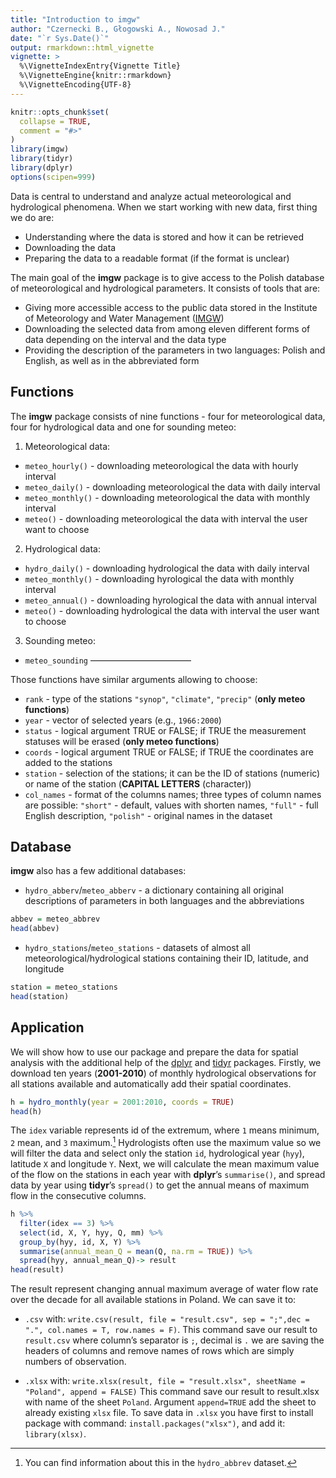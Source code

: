 ```yaml
---
title: "Introduction to imgw"
author: "Czernecki B., Głogowski A., Nowosad J."
date: "`r Sys.Date()`"
output: rmarkdown::html_vignette
vignette: >
  %\VignetteIndexEntry{Vignette Title}
  %\VignetteEngine{knitr::rmarkdown}
  %\VignetteEncoding{UTF-8}
---
```


```r
knitr::opts_chunk$set(
  collapse = TRUE,
  comment = "#>"
)
library(imgw)
library(tidyr)
library(dplyr)
options(scipen=999)
```

Data is central to understand and analyze actual meteorological and hydrological phenomena. 
When we start working with new data, first thing we do are:

- Understanding where the data is stored and how it can be retrieved
- Downloading the data
- Preparing the data to a readable format (if the format is unclear)

The main goal of the **imgw** package is to give access to the Polish database of meteorological and hydrological parameters.
It consists of tools that are:

- Giving more accessible access to the public data stored in the Institute of Meteorology and Water Management ([IMGW](https://dane.imgw.pl/))
- Downloading the selected data from among eleven different forms of data depending on the interval and the data type
- Providing the description of the parameters in two languages: Polish and English, as well as in the abbreviated form
<!--co jeszcze>-->

## Functions 

The **imgw** package consists of nine functions - four for meteorological data, four for hydrological data and one for  sounding meteo:

1. Meteorological data:

- `meteo_hourly()` - downloading meteorological the data with hourly interval 
- `meteo_daily()` - downloading meteorological the data with daily interval 
- `meteo_monthly()` - downloading meteorological the data with monthly interval 
- `meteo()` - downloading meteorological the data with interval the user want to choose 

2. Hydrological data: 

- `hydro_daily()` - downloading hydrological the data with daily interval
- `meteo_monthly()` - downloading hyrological the data with monthly interval
- `meteo_annual()` - downloading hyrological the data with annual interval
- `meteo()` - downloading hydrological the data with interval the user want to choose

3. Sounding meteo: 

- `meteo_sounding` -----------------------------------

Those functions have similar arguments allowing to choose:

- `rank` - type of the stations `"synop"`, `"climate"`, `"precip"` (**only meteo functions**)
- `year` - vector of selected years (e.g., `1966:2000`)
- `status` - logical argument TRUE or FALSE; if TRUE the measurement statuses will be erased (**only meteo functions**)
- `coords` - logical argument TRUE or FALSE; if TRUE the coordinates are added to the stations
- `station` - selection of the stations; it can be the ID of stations (numeric) or name of the station (**CAPITAL LETTERS** (character))
- `col_names` - format of the columns names; three types of column names are possible: `"short"` - default, values with shorten names, `"full"` - full English description, `"polish"` - original names in the dataset

## Database

**imgw** also has a few additional databases:

- `hydro_abberv`/`meteo_abberv` - a dictionary containing all original descriptions of parameters in both languages and the abbreviations

```r
abbev = meteo_abbrev
head(abbev)
```

- `hydro_stations`/`meteo_stations` - datasets of almost all meteorological/hydrological stations containing their ID, latitude, and longitude

```r
station = meteo_stations
head(station)
```

## Application

We will show how to use our package and prepare the data for spatial analysis with the additional help of the [dplyr](https://cran.r-project.org/web/packages/dplyr/vignettes/dplyr.html) and [tidyr](https://cran.r-project.org/web/packages/tidyr/vignettes/tidy-data.html) packages.
Firstly, we download ten years (**2001-2010**) of monthly hydrological observations for all stations available and automatically add their spatial coordinates. 

```r
h = hydro_monthly(year = 2001:2010, coords = TRUE)
head(h)
```

The `idex` variable represents id of the extremum, where `1` means minimum, `2` mean, and `3` maximum.^[You can find information about this in the `hydro_abbrev` dataset.]
Hydrologists often use the maximum value so we will filter the data and select only the station `id`, hydrological year (`hyy`), latitude `X` and longitude `Y`.
Next, we will calculate the mean maximum value of the flow on the stations in each year with **dplyr**'s `summarise()`, and spread data by year using **tidyr**'s `spread()` to get the annual means of maximum flow in the consecutive columns.

```r
h %>%
  filter(idex == 3) %>%
  select(id, X, Y, hyy, Q, mm) %>%
  group_by(hyy, id, X, Y) %>%
  summarise(annual_mean_Q = mean(Q, na.rm = TRUE)) %>%
  spread(hyy, annual_mean_Q)-> result
head(result)
```

<!-- The resulting table can be easily exported to any spatial software with a changing annual maximum annual average water flow rate over the decade for Poland as a whole. -->
The result represent changing  annual maximum average of water flow rate over the decade for all available stations in Poland. 
We can save it to:

 - `.csv` with: `write.csv(result, file = "result.csv", sep = ";",dec = ".", col.names = T, row.names = F)`. 
This command save our result to `result.csv` where column's separator is `;`, decimal is `.` we are saving the headers of columns and remove names of rows which are simply numbers of observation.

 - `.xlsx` with: `write.xlsx(result, file = "result.xlsx", sheetName = "Poland", append = FALSE)`
 This command save our result to result.xlsx with name of the sheet `Poland`. Argument `append=TRUE` add the sheet to already existing `xlsx` file.
 To save data in `.xlsx` you have first to install package with command: `install.packages("xlsx")`, and add it: `library(xlsx)`.
 
<!-- dodatkowo można pokazać jak zapisać wynik do formatu teskstowego/excela/przestrzennego -->
<!-- nie umiem zapisać do formatu przestrzennego -->
